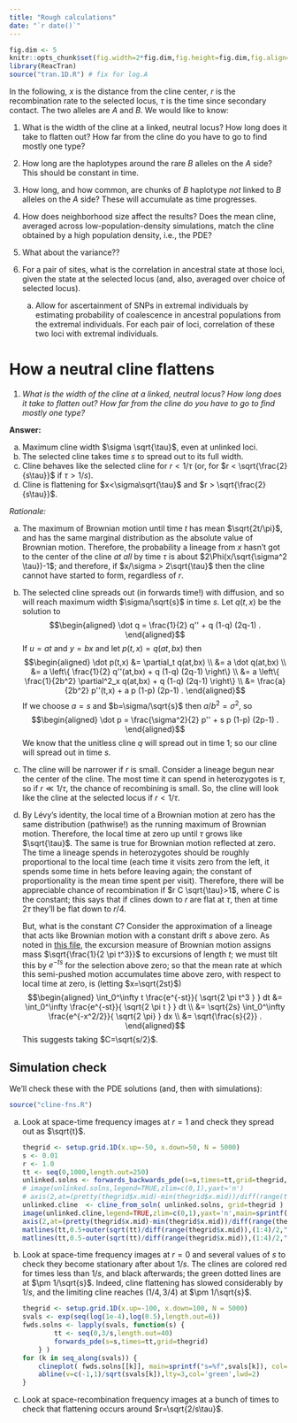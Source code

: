 ```yaml
---
title: "Rough calculations"
date: "`r date()`"
---
```


$$
\newcommand{\E}{\mathbb{E}}
\renewcommand{\P}{\mathbb{P}}
\newcommand{\R}{\mathbb{R}}
\DeclareMathOperator{\sgn}{sgn}
\newcommand{\grad}{\nabla}
$$

```r
fig.dim <- 5
knitr::opts_chunk$set(fig.width=2*fig.dim,fig.height=fig.dim,fig.align='center')
library(ReacTran)
source("tran.1D.R") # fix for log.A
```

In the following, $x$ is the distance from the cline center,
$r$ is the recombination rate to the selected locus,
$\tau$ is the time since secondary contact.
The two alleles are $A$ and $B$.
We would like to know:

1.  What is the width of the cline at a linked, neutral locus?
    How long does it take to flatten out?
    How far from the cline do you have to go to find mostly one type?

2.  How long are the haplotypes around the rare $B$ alleles on the $A$ side?
    This should be constant in time.
    
3.  How long, and how common, are chunks of $B$ haplotype *not* linked to $B$ alleles on the $A$ side?
    These will accumulate as time progresses.

4.  How does neighborhood size affect the results?
    Does the mean cline, averaged across low-population-density simulations,
    match the cline obtained by a high population density, i.e., the PDE?

5.  What about the variance??

6.  For a pair of sites, what is the correlation in ancestral state at those loci,
    given the state at the selected locus
    (and, also, averaged over choice of selected locus).

    a.  Allow for ascertainment of SNPs in extremal individuals
        by estimating probability of coalescence in ancestral populations
        from the extremal individuals.
        For each pair of loci, correlation of these two loci with extremal individuals.



How a neutral cline flattens
============================


1.  *What is the width of the cline at a linked, neutral locus?*
    *How long does it take to flatten out?* *How far from the cline do you have to go to find mostly one type?*

**Answer:**

a.  Maximum cline width $\sigma \sqrt{\tau}$, even at unlinked loci.
b.  The selected cline takes time $s$ to spread out to its full width.
c.  Cline behaves like the selected cline for $r < 1/\tau$ (or, for $r < \sqrt{\frac{2}{s\tau}}$ if $\tau>1/s$).
d.  Cline is flattening for $x<\sigma\sqrt{\tau}$ and $r > \sqrt{\frac{2}{s\tau}}$.

*Rationale:*

a.  The maximum of Brownian motion until time $t$ has mean $\sqrt{2t/\pi}$,
    and has the same marginal distribution as the absolute value of Brownian motion.
    Therefore, the probability a lineage from $x$ hasn't got to the center of the cline *at all* by time $\tau$ 
    is about $2\Phi(x/\sqrt{\sigma^2 \tau})-1$;
    and therefore, if $x/\sigma > 2\sqrt{\tau}$ then the cline cannot have started to form, regardless of $r$.

b.  The selected cline spreads out (in forwards time!) with diffusion,
    and so will reach maximum width $\sigma/\sqrt{s}$ in time $s$.
    Let $q(t,x)$ be the solution to
    $$\begin{aligned}
    \dot q = \frac{1}{2} q'' + q (1-q) (2q-1) .
    \end{aligned}$$
    If $u=at$ and $y=bx$ and let $p(t,x) = q(at,bx)$ then
    $$\begin{aligned}
    \dot p(t,x)
        &= \partial_t q(at,bx) \\
        &= a \dot q(at,bx) \\
        &= a \left\{ \frac{1}{2} q''(at,bx) + q (1-q) (2q-1) \right\} \\
        &= a \left\{ \frac{1}{2b^2} \partial^2_x q(at,bx) + q (1-q) (2q-1) \right\} \\
        &= \frac{a}{2b^2} p''(t,x) + a p (1-p) (2p-1)  .
    \end{aligned}$$
    If we choose $a=s$ and $b=\sigma/\sqrt{s}$ then $a/b^2=\sigma^2$, so
    $$\begin{aligned}
    \dot p = \frac{\sigma^2}{2} p'' + s p (1-p) (2p-1) .
    \end{aligned}$$
    We know that the unitless cline $q$ will spread out in time 1;
    so our cline will spread out in time $s$.

c.  The cline will be narrower if $r$ is small.
    Consider a lineage begun near the center of the cline.
    The most time it can spend in heterozygotes is $\tau$,
    so if $r \ll 1/\tau$, the chance of recombining is small.
    So, the cline will look like the cline at the selected locus if $r < 1/\tau$.

d.  By Lévy's identity, the local time of a Brownian motion at zero
    has the same distribution (pathwise!) as the running maximum of Brownian motion.
    Therefore, the local time at zero up until $\tau$ grows like $\sqrt{\tau}$.
    The same is true for Brownian motion reflected at zero.
    The time a lineage spends in heterozygotes should be roughly proportional to the local time
    (each time it visits zero from the left, it spends some time in hets before leaving again; 
    the constant of proportionality is the mean time spent per visit).
    Therefore, there will be appreciable chance of recombination if $r C \sqrt{\tau}>1$,
    where $C$ is the constant;
    this says that if clines down to $r$ are flat at $\tau$, then at time $2\tau$ they'll be flat down to $r/4$.

    But, what is the constant $C$?
    Consider the approximation of a lineage that acts like Brownian motion with a constant drift $s$ above zero.
    As noted in [this file](diffusion-local-times.html),
    the excursion measure of Brownian motion assigns mass $\sqrt{\frac{1}{2 \pi t^3}}$ to excursions of length $t$;
    we must tilt this by $e^{-ts}$ for the selection above zero;
    so that the mean rate at which this semi-pushed motion accumulates time above zero,
    with respect to local time at zero,
    is  (letting $x=\sqrt{2st}$)
    $$\begin{aligned}
    \int_0^\infty t \frac{e^{-st}}{ \sqrt{2 \pi t^3 } } dt 
    &=
    \int_0^\infty \frac{e^{-st}}{ \sqrt{2 \pi t } } dt \\
    &=
    \sqrt{2s} \int_0^\infty \frac{e^{-x^2/2}}{ \sqrt{2 \pi} } dx \\
    &=
    \sqrt{\frac{s}{2}} .
    \end{aligned}$$
    This suggests taking $C=\sqrt{s/2}$.


Simulation check
----------------

We'll check these with the PDE solutions
(and, then with simulations):

```r
source("cline-fns.R")
```



a.  Look at space-time frequency images at $r=1$ and check they spread out as $\sqrt{t}$.
    
    ```r
    thegrid <- setup.grid.1D(x.up=-50, x.down=50, N = 5000)
    s <- 0.01
    r <- 1.0
    tt <- seq(0,1000,length.out=250)
    unlinked.solns <- forwards_backwards_pde(s=s,times=tt,grid=thegrid,r=r,log.p=TRUE)
    # image(unlinked.solns,legend=TRUE,zlim=c(0,1),yaxt='n')
    # axis(2,at=(pretty(thegrid$x.mid)-min(thegrid$x.mid))/diff(range(thegrid$x.mid)),labels=pretty(thegrid$x.mid))
    unlinked.cline  <- cline_from_soln( unlinked.solns, grid=thegrid )
    image(unlinked.cline,legend=TRUE,zlim=c(0,1),yaxt='n',main=sprintf("r=%f, s=%f",r,s))
    axis(2,at=(pretty(thegrid$x.mid)-min(thegrid$x.mid))/diff(range(thegrid$x.mid)),labels=pretty(thegrid$x.mid))
    matlines(tt,0.5+outer(sqrt(tt)/diff(range(thegrid$x.mid)),(1:4)/2,"*"),lwd=2,col='green')
    matlines(tt,0.5-outer(sqrt(tt)/diff(range(thegrid$x.mid)),(1:4)/2,"*"),lwd=2,col='green')
    ```

b.  Look at space-time frequency images at $r=0$ and several values of $s$
    to check they become stationary after about $1/s$.
    The clines are colored red for times less than $1/s$, and black afterwards;
    the green dotted lines are at $\pm 1/\sqrt{s}$.
    Indeed, cline flattening has slowed considerably by $1/s$, 
    and the limiting cline reaches $(1/4,3/4)$ at $\pm 1/\sqrt{s}$.
    
    ```r
    thegrid <- setup.grid.1D(x.up=-100, x.down=100, N = 5000)
    svals <- exp(seq(log(1e-4),log(0.5),length.out=6))
    fwds.solns <- lapply(svals, function(s) {
            tt <- seq(0,3/s,length.out=40)
            forwards_pde(s=s,times=tt,grid=thegrid) 
        } )
    for (k in seq_along(svals)) {
        clineplot( fwds.solns[[k]], main=sprintf("s=%f",svals[k]), col=ifelse( fwds.solns[[k]][,1]>1/svals[k], adjustcolor("black",0.5), adjustcolor("red",0.5) ) )
        abline(v=c(-1,1)/sqrt(svals[k]),lty=3,col='green',lwd=2)
    }
    ```

c.  Look at space-recombination frequency images at a bunch of times
    to check that flattening occurs around $r=\sqrt{2/s\tau}$.
